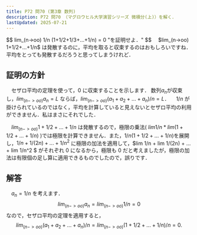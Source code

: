 ```yaml
---
title: P72 問70 (第3章 数列)
description: P72 問70 （マグロウヒル大学演習シリーズ 微積分(上)）を解く．
lastUpdated: 2025-07-21
---
```


<Card title="問70">
$$
lim_(n->oo) 1/n (1+1/2+1/3+...+1/n) = 0 "を証明せよ．"
$$
</Card>
　$lim_(n->oo) 1+1/2+...+1/n$ は発散するのに，平均を取ると収束するのはおもしろいですね．平均をとっても発散するだろうと思ってしまうけれど．

## 証明の方針
　セザロ平均の定理を使って，$0$ に収束することを示します．
<Card title="セザロ平均の定理">
数列$a_n$が収束し，$lim_(n->oo) a_n = L$ ならば，$lim_(n->oo) (a_1+a_2+...+a_n)/n = L$．
</Card>
　$1/n$ が掛けられているのではなく，平均を計算していると見えないとセザロ平均の利用ができません．私はまさにそれでした．


　$lim_(n->oo) 1+1/2+...+1/n$ は発散するので，極限の乗法( $lim 1/n * lim (1+1/2+...+1/n)$ )では極限を計算できません．また，$1/n (1+1/2+...+1/n)$を展開し，$1/n+1/(2n)+...+1/n^2$ に極限の加法を適用して，$lim 1/n + lim 1/(2n) + ... + lim 1/n^2 $ がそれぞれ $0$ になるから，極限も $0$ だと考えましたが，極限の加法は有限個の足し算に適用できるものでしたので，誤りです．

## 解答
　$a_n = 1/n$ を考えます．
$$
lim_(n->oo) a_n = lim_(n->oo) 1/n = 0
$$
なので，セザロ平均の定理を適用すると，
$$
lim_(n->oo) (a_1+a_2+...+a_n) / n = lim_(n->oo) (1+1/2+...+1/n) / n = 0.
$$